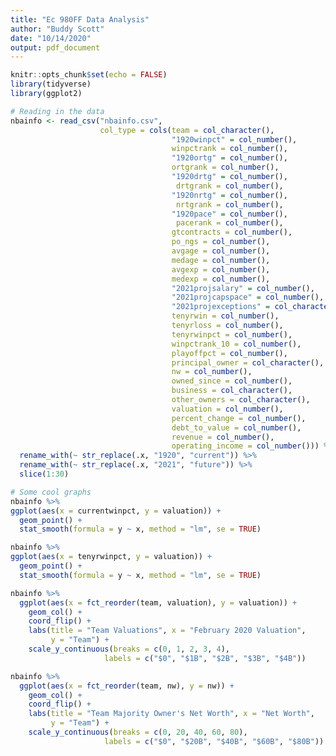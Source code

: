 ```yaml
---
title: "Ec 980FF Data Analysis"
author: "Buddy Scott"
date: "10/14/2020"
output: pdf_document
---
```


```r
knitr::opts_chunk$set(echo = FALSE)
library(tidyverse)
library(ggplot2)
```

```r

# Reading in the data
nbainfo <- read_csv("nbainfo.csv", 
                    col_type = cols(team = col_character(), 
                                    "1920winpct" = col_number(), 
                                    winpctrank = col_number(), 
                                    "1920ortg" = col_number(),
                                    ortgrank = col_number(), 
                                    "1920drtg" = col_number(), 
                                     drtgrank = col_number(), 
                                    "1920nrtg" = col_number(), 
                                     nrtgrank = col_number(), 
                                    "1920pace" = col_number(), 
                                     pacerank = col_number(), 
                                    gtcontracts = col_number(), 
                                    po_ngs = col_number(), 
                                    avgage = col_number(), 
                                    medage = col_number(), 
                                    avgexp = col_number(), 
                                    medexp = col_number(), 
                                    "2021projsalary" = col_number(), 
                                    "2021projcapspace" = col_number(), 
                                    "2021projexceptions" = col_character(), 
                                    tenyrwin = col_number(), 
                                    tenyrloss = col_number(), 
                                    tenyrwinpct = col_number(), 
                                    winpctrank_10 = col_number(), 
                                    playoffpct = col_number(), 
                                    principal_owner = col_character(), 
                                    nw = col_number(), 
                                    owned_since = col_number(), 
                                    business = col_character(), 
                                    other_owners = col_character(), 
                                    valuation = col_number(), 
                                    percent_change = col_number(), 
                                    debt_to_value = col_number(), 
                                    revenue = col_number(), 
                                    operating_income = col_number())) %>%
  rename_with(~ str_replace(.x, "1920", "current")) %>% 
  rename_with(~ str_replace(.x, "2021", "future")) %>% 
  slice(1:30)
```

```r

# Some cool graphs
nbainfo %>%
ggplot(aes(x = currentwinpct, y = valuation)) + 
  geom_point() + 
  stat_smooth(formula = y ~ x, method = "lm", se = TRUE)

nbainfo %>%
ggplot(aes(x = tenyrwinpct, y = valuation)) + 
  geom_point() + 
  stat_smooth(formula = y ~ x, method = "lm", se = TRUE)

nbainfo %>%
  ggplot(aes(x = fct_reorder(team, valuation), y = valuation)) + 
    geom_col() + 
    coord_flip() + 
    labs(title = "Team Valuations", x = "February 2020 Valuation", 
         y = "Team") + 
    scale_y_continuous(breaks = c(0, 1, 2, 3, 4),
                     labels = c("$0", "$1B", "$2B", "$3B", "$4B"))

nbainfo %>%
  ggplot(aes(x = fct_reorder(team, nw), y = nw)) + 
    geom_col() + 
    coord_flip() + 
    labs(title = "Team Majority Owner's Net Worth", x = "Net Worth", 
         y = "Team") + 
    scale_y_continuous(breaks = c(0, 20, 40, 60, 80),
                     labels = c("$0", "$20B", "$40B", "$60B", "$80B"))
  


```

